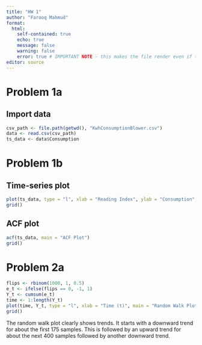 ```yaml
---
title: "HW 1"
author: "Farooq Mahmud"
format: 
  html:
    self-contained: true
    echo: true
    message: false
    warning: false
    error: true # IMPORTANT NOTE - this makes the file render even if there is an error. it is imperative that you check your .html document *before submission* to make sure that it has all results in it.
editor: source
---
```


# Problem 1a

## Import data
```r
csv_path <- file.path(getwd(), "KwhConsumptionBlower.csv")
data <- read.csv(csv_path)
ts_data <- data$Consumption
```

# Problem 1b

## Time-series plot

```r
plot(ts_data, type = "l", xlab = "Reading Index", ylab = "Consumption", main = "Energy Consumption")
grid()
```

## ACF plot

```r
acf(ts_data, main = "ACF Plot")
grid()
```

# Problem 2a

```r
flips <- rbinom(1000, 1, 0.5)
e_t <- ifelse(flips == 0, -1, 1)
Y_t <- cumsum(e_t)
time <- 1:length(Y_t)
plot(time, Y_t, type = "l", xlab = "Time (t)", main = "Random Walk Plot")
grid()
```

The random walk plot clearly shows trends. It starts with a downward trend for about the first 175 samples. This is followed by an upward trend for about the next 400 samples followed by another downward trend.